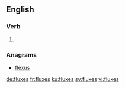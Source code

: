==English==

===Verb===
{{head|en|verb form}}

# {{en-third-person singular of|flux}}

===Anagrams===
* [[flexus#English|flexus]]

[[de:fluxes]]
[[fr:fluxes]]
[[ku:fluxes]]
[[sv:fluxes]]
[[vi:fluxes]]